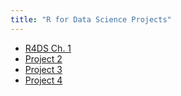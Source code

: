 ```yaml
---
title: "R for Data Science Projects"
---
```


* [R4DS Ch. 1](https://stt2860-f2024.github.io/r4ds-exercises-devindavidson46/)
* [Project 2]()
* [Project 3]()
* [Project 4]()
